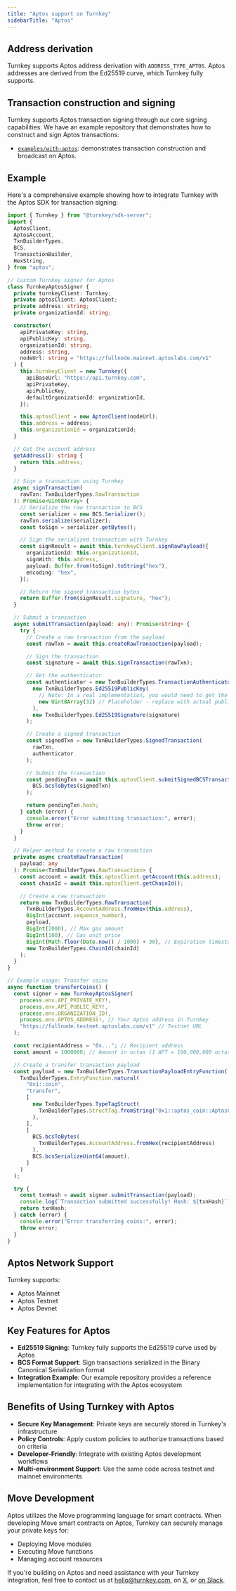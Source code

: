 ```yaml
---
title: "Aptos support on Turnkey"
sidebarTitle: "Aptos"
---
```


## Address derivation

Turnkey supports Aptos address derivation with `ADDRESS_TYPE_APTOS`. Aptos addresses are derived from the Ed25519 curve, which Turnkey fully supports.

## Transaction construction and signing

Turnkey supports Aptos transaction signing through our core signing capabilities. We have an example repository that demonstrates how to construct and sign Aptos transactions:

- [`examples/with-aptos`](https://github.com/tkhq/sdk/tree/main/examples/with-aptos): demonstrates transaction construction and broadcast on Aptos.

## Example

Here's a comprehensive example showing how to integrate Turnkey with the Aptos SDK for transaction signing:

```typescript
import { Turnkey } from "@turnkey/sdk-server";
import {
  AptosClient,
  AptosAccount,
  TxnBuilderTypes,
  BCS,
  TransactionBuilder,
  HexString,
} from "aptos";

// Custom Turnkey signer for Aptos
class TurnkeyAptosSigner {
  private turnkeyClient: Turnkey;
  private aptosClient: AptosClient;
  private address: string;
  private organizationId: string;

  constructor(
    apiPrivateKey: string,
    apiPublicKey: string,
    organizationId: string,
    address: string,
    nodeUrl: string = "https://fullnode.mainnet.aptoslabs.com/v1"
  ) {
    this.turnkeyClient = new Turnkey({
      apiBaseUrl: "https://api.turnkey.com",
      apiPrivateKey,
      apiPublicKey,
      defaultOrganizationId: organizationId,
    });

    this.aptosClient = new AptosClient(nodeUrl);
    this.address = address;
    this.organizationId = organizationId;
  }

  // Get the account address
  getAddress(): string {
    return this.address;
  }

  // Sign a transaction using Turnkey
  async signTransaction(
    rawTxn: TxnBuilderTypes.RawTransaction
  ): Promise<Uint8Array> {
    // Serialize the raw transaction to BCS
    const serializer = new BCS.Serializer();
    rawTxn.serialize(serializer);
    const toSign = serializer.getBytes();

    // Sign the serialized transaction with Turnkey
    const signResult = await this.turnkeyClient.signRawPayload({
      organizationId: this.organizationId,
      signWith: this.address,
      payload: Buffer.from(toSign).toString("hex"),
      encoding: "hex",
    });

    // Return the signed transaction bytes
    return Buffer.from(signResult.signature, "hex");
  }

  // Submit a transaction
  async submitTransaction(payload: any): Promise<string> {
    try {
      // Create a raw transaction from the payload
      const rawTxn = await this.createRawTransaction(payload);

      // Sign the transaction
      const signature = await this.signTransaction(rawTxn);

      // Get the authenticator
      const authenticator = new TxnBuilderTypes.TransactionAuthenticatorEd25519(
        new TxnBuilderTypes.Ed25519PublicKey(
          // Note: In a real implementation, you would need to get the actual public key
          new Uint8Array(32) // Placeholder - replace with actual public key
        ),
        new TxnBuilderTypes.Ed25519Signature(signature)
      );

      // Create a signed transaction
      const signedTxn = new TxnBuilderTypes.SignedTransaction(
        rawTxn,
        authenticator
      );

      // Submit the transaction
      const pendingTxn = await this.aptosClient.submitSignedBCSTransaction(
        BCS.bcsToBytes(signedTxn)
      );

      return pendingTxn.hash;
    } catch (error) {
      console.error("Error submitting transaction:", error);
      throw error;
    }
  }

  // Helper method to create a raw transaction
  private async createRawTransaction(
    payload: any
  ): Promise<TxnBuilderTypes.RawTransaction> {
    const account = await this.aptosClient.getAccount(this.address);
    const chainId = await this.aptosClient.getChainId();

    // Create a raw transaction
    return new TxnBuilderTypes.RawTransaction(
      TxnBuilderTypes.AccountAddress.fromHex(this.address),
      BigInt(account.sequence_number),
      payload,
      BigInt(2000), // Max gas amount
      BigInt(100), // Gas unit price
      BigInt(Math.floor(Date.now() / 1000) + 30), // Expiration timestamp (30 seconds from now)
      new TxnBuilderTypes.ChainId(chainId)
    );
  }
}

// Example usage: Transfer coins
async function transferCoins() {
  const signer = new TurnkeyAptosSigner(
    process.env.API_PRIVATE_KEY!,
    process.env.API_PUBLIC_KEY!,
    process.env.ORGANIZATION_ID!,
    process.env.APTOS_ADDRESS!, // Your Aptos address in Turnkey
    "https://fullnode.testnet.aptoslabs.com/v1" // Testnet URL
  );

  const recipientAddress = "0x..."; // Recipient address
  const amount = 1000000; // Amount in octas (1 APT = 100,000,000 octas)

  // Create a transfer transaction payload
  const payload = new TxnBuilderTypes.TransactionPayloadEntryFunction(
    TxnBuilderTypes.EntryFunction.natural(
      "0x1::coin",
      "transfer",
      [
        new TxnBuilderTypes.TypeTagStruct(
          TxnBuilderTypes.StructTag.fromString("0x1::aptos_coin::AptosCoin")
        ),
      ],
      [
        BCS.bcsToBytes(
          TxnBuilderTypes.AccountAddress.fromHex(recipientAddress)
        ),
        BCS.bcsSerializeUint64(amount),
      ]
    )
  );

  try {
    const txnHash = await signer.submitTransaction(payload);
    console.log(`Transaction submitted successfully! Hash: ${txnHash}`);
    return txnHash;
  } catch (error) {
    console.error("Error transferring coins:", error);
    throw error;
  }
}
```

## Aptos Network Support

Turnkey supports:

- Aptos Mainnet
- Aptos Testnet
- Aptos Devnet

## Key Features for Aptos

- **Ed25519 Signing**: Turnkey fully supports the Ed25519 curve used by Aptos
- **BCS Format Support**: Sign transactions serialized in the Binary Canonical Serialization format
- **Integration Example**: Our example repository provides a reference implementation for integrating with the Aptos ecosystem

## Benefits of Using Turnkey with Aptos

- **Secure Key Management**: Private keys are securely stored in Turnkey's infrastructure
- **Policy Controls**: Apply custom policies to authorize transactions based on criteria
- **Developer-Friendly**: Integrate with existing Aptos development workflows
- **Multi-environment Support**: Use the same code across testnet and mainnet environments

## Move Development

Aptos utilizes the Move programming language for smart contracts. When developing Move smart contracts on Aptos, Turnkey can securely manage your private keys for:

- Deploying Move modules
- Executing Move functions
- Managing account resources

If you're building on Aptos and need assistance with your Turnkey integration, feel free to contact us at [hello@turnkey.com](mailto:hello@turnkey.com), on [X](https://x.com/turnkeyhq/), or [on Slack](https://join.slack.com/t/clubturnkey/shared_invite/zt-3aemp2g38-zIh4V~3vNpbX5PsSmkKxcQ).
